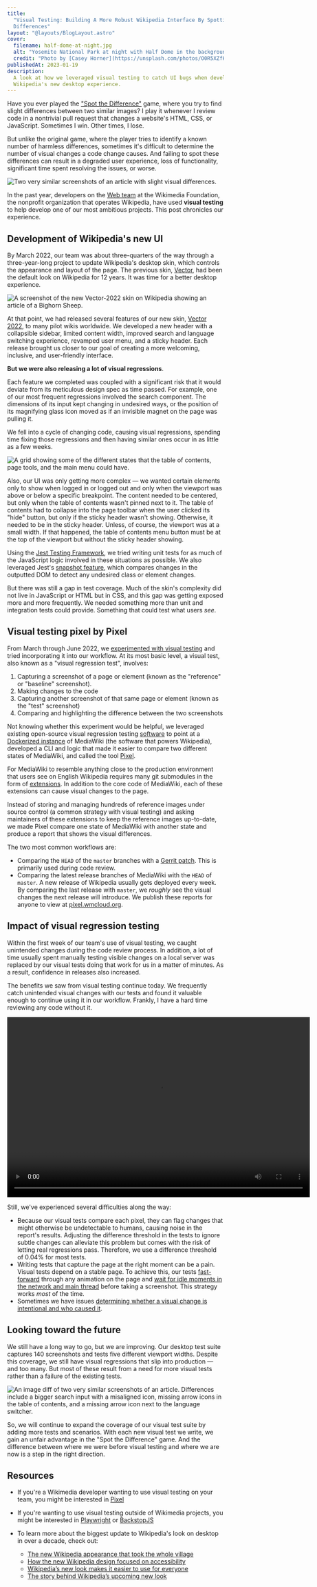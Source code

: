```yaml
---
title:
  "Visual Testing: Building A More Robust Wikipedia Interface By Spotting the
  Differences"
layout: "@layouts/BlogLayout.astro"
cover:
  filename: half-dome-at-night.jpg
  alt: "Yosemite National Park at night with Half Dome in the background"
  credit: "Photo by [Casey Horner](https://unsplash.com/photos/O0R5XZfKUGQ)"
publishedAt: 2023-01-19
description:
  A look at how we leveraged visual testing to catch UI bugs when developing
  Wikipedia's new desktop experience.
---
```



Have you ever played the
["Spot the Difference"](https://en.wikipedia.org/wiki/Spot_the_difference) game,
where you try to find slight differences between two similar images? I play it
whenever I review code in a nontrivial pull request that changes a website's
HTML, CSS, or JavaScript. Sometimes I win. Other times, I lose.

But unlike the original game, where the player tries to identify a known number
of harmless differences, sometimes it's difficult to determine the number of
visual changes a code change causes. And failing to spot these differences can
result in a degraded user experience, loss of functionality, significant time
spent resolving the issues, or worse.

<Image
  src={referenceAndTest}
  alt="Two very similar screenshots of an article with slight visual differences."
  caption="Can you spot the differences between these two images? See the end of this article for the answer."
/>

In the past year, developers on the
[Web team](https://www.mediawiki.org/wiki/Reading/Web) at the Wikimedia
Foundation, the nonprofit organization that operates Wikipedia, have used
**visual testing** to help develop one of our most ambitious projects. This post
chronicles our experience.

## Development of Wikipedia's new UI

By March 2022, our team was about three-quarters of the way through a
three-year-long project to update Wikipedia's desktop skin, which controls the
appearance and layout of the page. The previous skin,
[Vector](https://www.mediawiki.org/wiki/Skin:Vector), had been the default look
on Wikipedia for 12 years. It was time for a better desktop experience.

<Image
  src={vector2022}
  alt="A screenshot of the new Vector-2022 skin on Wikipedia showing an article of a Bighorn Sheep."
  caption="The biggest update to Wikipedia's desktop look in over a decade: Vector-2022"
/>

At that point, we had released several features of our new skin,
[Vector 2022](https://www.mediawiki.org/wiki/Skin:Vector/2022), to many pilot
wikis worldwide. We developed a new header with a collapsible sidebar, limited
content width, improved search and language switching experience, revamped user
menu, and a sticky header. Each release brought us closer to our goal of
creating a more welcoming, inclusive, and user-friendly interface.

**But we were also releasing a lot of visual regressions**.

Each feature we completed was coupled with a significant risk that it would
deviate from its meticulous design spec as time passed. For example, one of our
most frequent regressions involved the search component. The dimensions of its
input kept changing in undesired ways, or the position of its magnifying glass
icon moved as if an invisible magnet on the page was pulling it.

We fell into a cycle of changing code, causing visual regressions, spending time
fixing those regressions and then having similar ones occur in as little as a
few weeks.

<Image
  src={complexStates}
  alt="A grid showing some of the different states that the table of contents, page tools, and the main menu could have."
  caption="A grid showing eight different states that the table of contents, page tools, and the main menu could have."
/>

Also, our UI was only getting more complex — we wanted certain elements only to
show when logged in or logged out and only when the viewport was above or below
a specific breakpoint. The content needed to be centered, but only when the
table of contents wasn't pinned next to it. The table of contents had to
collapse into the page toolbar when the user clicked its "hide" button, but only
if the sticky header wasn't showing. Otherwise, it needed to be in the sticky
header. Unless, of course, the viewport was at a small width. If that happened,
the table of contents menu button must be at the top of the viewport but without
the sticky header showing.

Using the [Jest Testing Framework](https://jestjs.io/), we tried writing unit
tests for as much of the JavaScript logic involved in these situations as
possible. We also leveraged Jest's
[snapshot feature](https://jestjs.io/docs/snapshot-testing), which compares
changes in the outputted DOM to detect any undesired class or element changes.

But there was still a gap in test coverage. Much of the skin's complexity did
not live in JavaScript or HTML but in CSS, and this gap was getting exposed more
and more frequently. We needed something more than unit and integration tests
could provide. Something that could test what users _see_.

## Visual testing pixel by Pixel

From March through June 2022, we
[experimented with visual testing](https://phabricator.wikimedia.org/T302246)
and tried incorporating it into our workflow. At its most basic level, a visual
test, also known as a "visual regression test", involves:

1. Capturing a screenshot of a page or element (known as the "reference" or
   "baseline" screenshot).
2. Making changes to the code
3. Capturing another screenshot of that same page or element (known as the
   "test" screenshot)
4. Comparing and highlighting the difference between the two screenshots

Not knowing whether this experiment would be helpful, we leveraged existing
open-source visual regression testing
[software](https://github.com/garris/BackstopJS) to point at a
[Dockerized instance](https://www.mediawiki.org/wiki/MediaWiki-Docker) of
MediaWiki (the software that powers Wikipedia), developed a CLI and logic that
made it easier to compare two different states of MediaWiki, and called the tool
[Pixel](https://github.com/wikimedia/pixel).

For MediaWiki to resemble anything close to the production environment that
users see on English Wikipedia requires many git submodules in the form of
[extensions](https://www.mediawiki.org/wiki/Manual:Extensions). In addition to
the core code of MediaWiki, each of these extensions can cause visual changes to
the page.

Instead of storing and managing hundreds of reference images under source
control (a common strategy with visual testing) and asking maintainers of these
extensions to keep the reference images up-to-date, we made Pixel compare one
state of MediaWiki with another state and produce a report that shows the visual
differences.

The two most common workflows are:

- Comparing the `HEAD` of the `master` branches with a
  [Gerrit patch](https://gerrit.wikimedia.org/). This is primarily used during
  code review.
- Comparing the latest release branches of MediaWiki with the `HEAD` of
  `master`. A new release of Wikipedia usually gets deployed every week. By
  comparing the last release with `master`, we _roughly_ see the visual changes
  the next release will introduce. We publish these reports for anyone to view
  at [pixel.wmcloud.org](https://pixel.wmcloud.org/).

## Impact of visual regression testing

Within the first week of our team's use of visual testing, we caught unintended
changes during the code review process. In addition, a lot of time usually spent
manually testing visible changes on a local server was replaced by our visual
tests doing that work for us in a matter of minutes. As a result, confidence in
releases also increased.

The benefits we saw from visual testing continue today. We frequently catch
unintended visual changes with our tests and found it valuable enough to
continue using it in our workflow. Frankly, I have a hard time reviewing any
code without it.

<Video
  description="Video showing a failed visual test with a difference in spacing between the title of the article and the table of contents icon button, as well as a difference in the width of the table of contents. In the video, the user can see the reference, the test image, and the differences highlighted in pink."
  width="704"
  height="418"
  src={visualTestDemo}
/>

Still, we've experienced several difficulties along the way:

- Because our visual tests compare each pixel, they can flag changes that might
  otherwise be undetectable to humans, causing noise in the report's results.
  Adjusting the difference threshold in the tests to ignore subtle changes can
  alleviate this problem but comes with the risk of letting real regressions
  pass. Therefore, we use a difference threshold of 0.04% for most tests.
- Writing tests that capture the page at the right moment can be a pain. Visual
  tests depend on a stable page. To achieve this, our tests
  [fast-forward](https://github.com/wikimedia/pixel/blob/474fd24e81ddb39f60b09ca2ed69e67c3d4f8774/src/engine-scripts/puppet/fastForwardAnimations.js)
  through any animation on the page and
  [wait for idle moments in the network and main thread](https://github.com/wikimedia/pixel/blob/daef37049a99ee7cea5534f236783e88332786fd/src/engine-scripts/puppet/onReady.js#L49-L52)
  before taking a screenshot. This strategy works _most_ of the time.
- Sometimes we have issues
  [determining whether a visual change is intentional and who caused it](https://phabricator.wikimedia.org/T320303).

## Looking toward the future

We still have a long way to go, but we are improving. Our desktop test suite
captures 140 screenshots and tests five different viewport widths. Despite this
coverage, we still have visual regressions that slip into production — and too
many. But most of these result from a need for more visual tests rather than a
failure of the existing tests.

<Image
  src={testDiff}
  alt="An image diff of two very similar screenshots of an article. Differences include a bigger search input with a misaligned icon, missing arrow icons in the table of contents, and a missing arrow icon next to the language switcher."
  caption="Highlighted in pink, there are three visual regressions from the set of images shown in the introduction of this article."
/>

So, we will continue to expand the coverage of our visual test suite by adding
more tests and scenarios. With each new visual test we write, we gain an unfair
advantage in the "Spot the Difference" game. And the difference between where we
were before visual testing and where we are now is a step in the right
direction.

## Resources

- If you're a Wikimedia developer wanting to use visual testing on your team,
  you might be interested in [Pixel](https://github.com/wikimedia/pixel)

- If you're wanting to use visual testing outside of Wikimedia projects, you
  might be interested in [Playwright](https://playwright.dev/) or
  [BackstopJS](https://github.com/garris/BackstopJS)

- To learn more about the biggest update to Wikipedia's look on desktop in over
  a decade, check out:
  - [The new Wikipedia appearance that took the whole village](https://jdlrobson.com/posts/2023-01-17_the-new-wikipedia-appearance-that-took-a-whole-village)
  - [How the new Wikipedia design focused on accessibility](https://medium.com/@_bernardwang/how-the-new-wikipedia-design-focused-on-accessibility-e869f31d5f16)
  - [Wikipedia’s new look makes it easier to use for everyone](https://diff.wikimedia.org/2023/01/18/wikipedias-new-look-makes-it-easier-to-use-for-everyone/)
  - [The story behind Wikipedia’s upcoming new look](https://diff.wikimedia.org/2021/08/12/the-story-behind-wikipedias-upcoming-new-look/)
